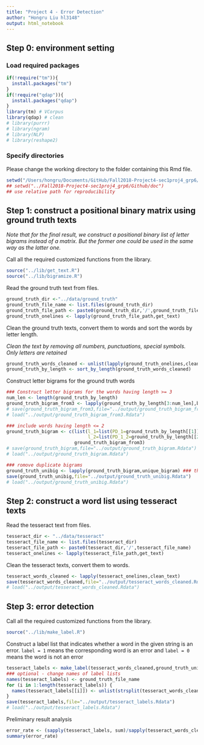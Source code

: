 ```yaml
---
title: "Project 4 - Error Detection"
author: "Hongru Liu hl3148"
output: html_notebook
---
```


## Step 0: environment setting

### Load required packages

```r
if(!require("tm")){
  install.packages("tm")
}
if(!require("qdap")){
  install.packages("qdap")
}
library(tm) # VCorpus
library(qdap) # clean
# library(purrr)
# library(ngram)
# library(NLP)
# library(reshape2)
```

### Specify directories

Please change the working directory to the folder containing this Rmd file.

```r
setwd("/Users/hongru/Documents/GitHub/Fall2018-Project4-sec1proj4_grp6/Github/doc")
## setwd("../Fall2018-Project4-sec1proj4_grp6/Github/doc")
## use relative path for reproducibility
```

## Step 1: construct a positional binary matrix using ground truth texts

*Note that for the final result, we construct a positional binary list of letter bigrams instead of a matrix. But the former one could be used in the same way as the latter one.*

Call all the required customized functions from the library. 

```r
source("../lib/get_text.R")
source("../lib/bigramize.R")
```

Read the ground truth text from files.

```r
ground_truth_dir <-"../data/ground_truth"
ground_truth_file_name <- list.files(ground_truth_dir)
ground_truth_file_path <- paste0(ground_truth_dir,'/',ground_truth_file_name)
ground_truth_onelines <- lapply(ground_truth_file_path,get_text)
```

Clean the ground truth texts, convert them to words and sort the words by letter length.

*Clean the text by removing all numbers, punctuations, special symbols. Only letters are retained*

```r
ground_truth_words_cleaned <- unlist(lapply(ground_truth_onelines,clean_text))
ground_truth_by_length <- sort_by_length(ground_truth_words_cleaned)
```

Construct letter bigrams for the ground truth words

```r
### Construct letter bigrams for the words having length >= 3
num_len <- length(ground_truth_by_length)
ground_truth_bigram_from3 <- lapply(ground_truth_by_length[3:num_len],bigramize)
# save(ground_truth_bigram_from3,file="../output/ground_truth_bigram_from3.Rdata")
# load("../output/ground_truth_bigram_from3.Rdata")

### include words having length <= 2
ground_truth_bigram <- c(list(l_1=list(PD_1=ground_truth_by_length[[1]]),
                              l_2=list(PD_1_2=ground_truth_by_length[[2]])),
                         ground_truth_bigram_from3)
# save(ground_truth_bigram,file="../output/ground_truth_bigram.Rdata")
# load("../output/ground_truth_bigram.Rdata")

### romove duplicate bigrams
ground_truth_unibig <- lapply(ground_truth_bigram,unique_bigram) ### this is the final bigram list for error detection
save(ground_truth_unibig,file="../output/ground_truth_unibig.Rdata") 
# load("../output/ground_truth_unibig.Rdata")
```

## Step 2: construct a word list using tesseract texts

Read the tesseract text from files.

```r
tesseract_dir <- "../data/tesseract"
tesseract_file_name <- list.files(tesseract_dir)
tesseract_file_path <- paste0(tesseract_dir,'/',tesseract_file_name)
tesseract_onelines <- lapply(tesseract_file_path,get_text)
```

Clean the tesseract texts, convert them to words.

```r
tesseract_words_cleaned <- lapply(tesseract_onelines,clean_text)
save(tesseract_words_cleaned,file="../output/tesseract_words_cleaned.Rdata")
# load("../output/tesseract_words_cleaned.Rdata")
```

## Step 3: error detection

Call all the required customized functions from the library. 

```r
source("../lib/make_label.R")
```

Construct a label list that indicates whether a word in the given string is an error. `label = 1` means the corresponding word is an error and `label = 0` means the word is not an error

```r
tesseract_labels <- make_label(tesseract_words_cleaned,ground_truth_unibig)
### optional - change names of label lists
names(tesseract_labels) <- ground_truth_file_name
for (i in 1:length(tesseract_labels)) {
  names(tesseract_labels[[i]]) <- unlist(strsplit(tesseract_words_cleaned[[i]]," "))
}
save(tesseract_labels,file="../output/tesseract_labels.Rdata")
# load("../output/tesseract_labels.Rdata")
```

Preliminary result analysis

```r
error_rate <- (sapply(tesseract_labels, sum)/sapply(tesseract_words_cleaned, length))
summary(error_rate)
```


